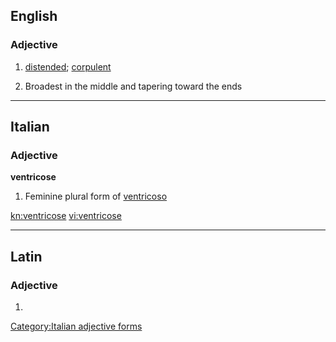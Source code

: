==English==

===Adjective===
{{en-adj}}

# [[distended]]; [[corpulent]]
# {{context|mycology|lang=en}} Broadest in the middle and tapering toward the ends

----

==Italian==

===Adjective===
'''ventricose''' {{g|f}}

# Feminine plural form of [[ventricoso]]

[[Category:Italian adjective forms]]

[[kn:ventricose]]
[[vi:ventricose]]

----
==Latin==

===Adjective===
{{la-adj-form|ventricose}}

# {{inflection of|ventricosus||voc|m|s|lang=la}}
{{rfc-auto}}
